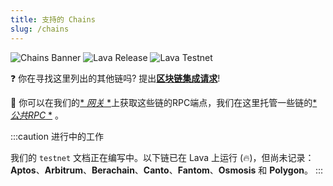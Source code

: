 ```yaml
---
title: 支持的 Chains
slug: /chains
---
```


![Chains Banner](/img/banner/Chains-e230f1fbe1b97c1aa1cee84e829ccd2e.jpg)
![Lava Release](https://img.shields.io/github/v/release/lavanet/lava)
![Lava Testnet](https://img.shields.io/badge/lava--testnet--2-red)


<DocCardList />

❓ 你在寻找这里列出的其他链吗?
提出[**区块链集成请求**](https://lavanet.upvoty.com/b/blockchain-integration-request/)!

🔗 你可以在我们的[* *网关* *](https://gateway.lavanet.xyz/?utm_source=chains-page&utm_medium=docs&utm_campaign=docs-to-gateway)上获取这些链的RPC端点，我们在这里托管一些链的[* *公共RPC* *](/public-rpc#incentivized-public-rpc-) 。

:::caution 进行中的工作

我们的 `testnet` 文档正在编写中。以下链已在 Lava 上运行 (🔥)，但尚未记录： **Aptos**、**Arbitrum**、**Berachain**、**Canto**、**Fantom**、**Osmosis** 和 **Polygon**。
:::